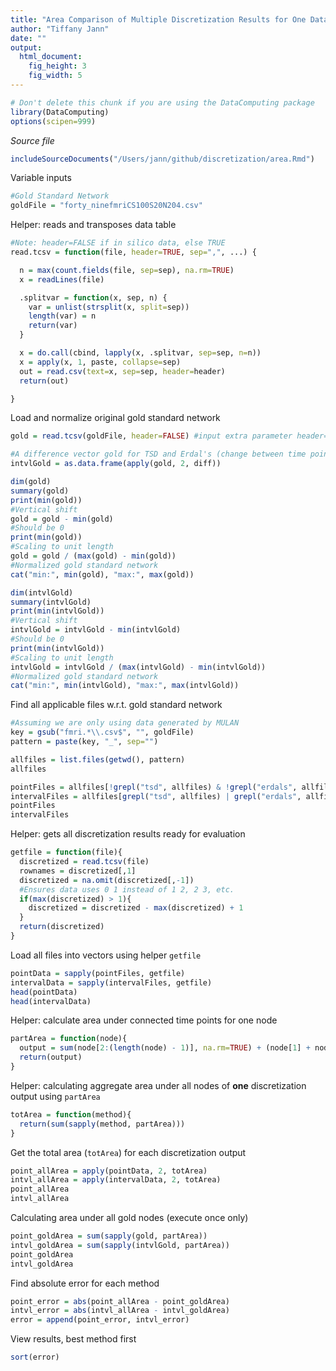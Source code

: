 ```yaml
---
title: "Area Comparison of Multiple Discretization Results for One Data Set"
author: "Tiffany Jann"
date: ""
output: 
  html_document:
    fig_height: 3
    fig_width: 5
---
```

<!-- Don't edit in between this line and the one below -->
```r
# Don't delete this chunk if you are using the DataComputing package
library(DataComputing)
options(scipen=999)
```
*Source file* 
```r
includeSourceDocuments("/Users/jann/github/discretization/area.Rmd")
```
<!-- Don't edit the material above this line -->

Variable inputs
```r
#Gold Standard Network
goldFile = "forty_ninefmriCS100S20N204.csv"
```

Helper: reads and transposes data table
```r
#Note: header=FALSE if in silico data, else TRUE
read.tcsv = function(file, header=TRUE, sep=",", ...) {

  n = max(count.fields(file, sep=sep), na.rm=TRUE)
  x = readLines(file)

  .splitvar = function(x, sep, n) {
    var = unlist(strsplit(x, split=sep))
    length(var) = n
    return(var)
  }

  x = do.call(cbind, lapply(x, .splitvar, sep=sep, n=n))
  x = apply(x, 1, paste, collapse=sep) 
  out = read.csv(text=x, sep=sep, header=header)
  return(out)

}
```

Load and normalize original gold standard network
```r
gold = read.tcsv(goldFile, header=FALSE) #input extra parameter header=FALSE if using MULAN data

#A difference vector gold for TSD and Erdal's (change between time points)
intvlGold = as.data.frame(apply(gold, 2, diff))

dim(gold)
summary(gold)
print(min(gold))
#Vertical shift
gold = gold - min(gold)
#Should be 0
print(min(gold))
#Scaling to unit length
gold = gold / (max(gold) - min(gold))
#Normalized gold standard network
cat("min:", min(gold), "max:", max(gold))

dim(intvlGold)
summary(intvlGold)
print(min(intvlGold))
#Vertical shift
intvlGold = intvlGold - min(intvlGold)
#Should be 0
print(min(intvlGold))
#Scaling to unit length
intvlGold = intvlGold / (max(intvlGold) - min(intvlGold))
#Normalized gold standard network
cat("min:", min(intvlGold), "max:", max(intvlGold))
```

Find all applicable files w.r.t. gold standard network
```r
#Assuming we are only using data generated by MULAN
key = gsub("fmri.*\\.csv$", "", goldFile)
pattern = paste(key, "_", sep="")

allfiles = list.files(getwd(), pattern)
allfiles

pointFiles = allfiles[!grepl("tsd", allfiles) & !grepl("erdals", allfiles)]
intervalFiles = allfiles[grepl("tsd", allfiles) | grepl("erdals", allfiles)]
pointFiles
intervalFiles
```

Helper: gets all discretization results ready for evaluation
```r
getfile = function(file){
  discretized = read.tcsv(file)
  rownames = discretized[,1]
  discretized = na.omit(discretized[,-1])
  #Ensures data uses 0 1 instead of 1 2, 2 3, etc.
  if(max(discretized) > 1){
    discretized = discretized - max(discretized) + 1
  }
  return(discretized)
}
```

Load all files into vectors using helper `getfile`
```r
pointData = sapply(pointFiles, getfile)
intervalData = sapply(intervalFiles, getfile)
head(pointData)
head(intervalData)
```

Helper: calculate area under connected time points for one node
```r
partArea = function(node){
  output = sum(node[2:(length(node) - 1)], na.rm=TRUE) + (node[1] + node[length(node)]) / 2
  return(output)
}
```

Helper: calculating aggregate area under all nodes of **one** discretization output using `partArea`
```r
totArea = function(method){
  return(sum(sapply(method, partArea)))
}
```

Get the total area (`totArea`) for each discretization output
```r
point_allArea = apply(pointData, 2, totArea)
intvl_allArea = apply(intervalData, 2, totArea)
point_allArea
intvl_allArea
```

Calculating area under all gold nodes (execute once only)
```r
point_goldArea = sum(sapply(gold, partArea))
intvl_goldArea = sum(sapply(intvlGold, partArea))
point_goldArea
intvl_goldArea
```

Find absolute error for each method
```r
point_error = abs(point_allArea - point_goldArea)
intvl_error = abs(intvl_allArea - intvl_goldArea)
error = append(point_error, intvl_error)
```

View results, best method first
```r
sort(error)
```